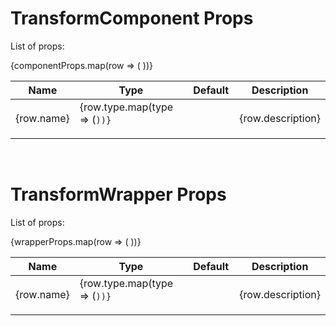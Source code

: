 
<Meta title="Docs/Props" />

# TransformComponent Props

List of props:

<table className="props-table">
  <thead>
    <tr>
      <th>
        Name
      </th>
      <th>
        Type
      </th>
      <th>
        Default
      </th>
      <th>
        Description
      </th>
    </tr>
  </thead>
  <tbody>
    {componentProps.map(row => (
      <tr className={row.isObjectRow ? "is-object-row" : ""}>
        <td>
          {row.name}
        </td>
        <td>
          {row.type.map(type => (<Code code={type} />))}
        </td>
        <td>
          <Code code={row.defaultValue} />
        </td>
        <td>
          {row.description}
        </td>
      </tr>
    ))}
  </tbody>

</table>

<br />

# TransformWrapper Props

List of props:

<table className="props-table">
  <thead>
    <tr>
      <th>
        Name
      </th>
      <th>
        Type
      </th>
      <th>
        Default
      </th>
      <th>
        Description
      </th>
    </tr>
  </thead>
  <tbody>
    {wrapperProps.map(row => (
      <tr className={row.isObjectRow ? "is-object-row" : ""}>
        <td>
          {row.name}
        </td>
        <td>
          {row.type.map(type => (<Code code={type} />))}
        </td>
        <td>
          <Code code={row.defaultValue} />
        </td>
        <td>
          {row.description}
        </td>
      </tr>
    ))}
  </tbody>

</table>
